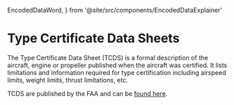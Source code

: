   EncodedDataWord,
} from '@site/src/components/EncodedDataExplainer'

# Type Certificate Data Sheets

The Type Certificate Data Sheet (TCDS) is a formal description of the aircraft,
engine or propeller published when the aircraft was certified. It lists
limitations and information required for type certification including airspeed
limits, weight limits, thrust limitations, etc.

TCDS are published by the FAA and can be
[found here](https://rgl.faa.gov/Regulatory_and_Guidance_Library/rgMakeModel.nsf/Frameset?OpenPage).
